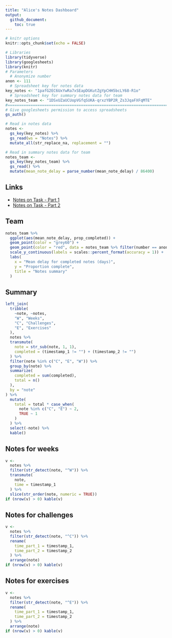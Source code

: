 ```yaml
---
title: "Alice's Notes Dashboard"
output: 
  github_document:
    toc: true
---
```


```r
# knitr options
knitr::opts_chunk$set(echo = FALSE)
```

```r
# Libraries
library(tidyverse)
library(googlesheets)
library(knitr)
# Parameters
  # Anonymize number
anon <- 111
  # Spreadsheet key for notes data
key_notes <- "1pafG2EC6UxYwRa7xSEapDGKutZgYpCHH5bcLY68-R1o"
  # Spreadsheet key for summary notes data for team
key_notes_team <- "1DSxUZaUCUopVGfqSUKA-qrxzYBP2R_Zs3JqaFXFqMTE"
#===============================================================================
# Give googlesheets permission to access spreadsheets
gs_auth()

# Read in notes data
notes <- 
  gs_key(key_notes) %>%
  gs_read(ws = "Notes") %>% 
  mutate_all(str_replace_na, replacement = "")

# Read in summary notes data for team
notes_team <- 
  gs_key(key_notes_team) %>%
  gs_read() %>% 
  mutate(mean_note_delay = parse_number(mean_note_delay) / 86400)
```

## Links

* [Notes on Task - Part 1](https://forms.gle/7mQiBwWpf6BWUUhS6)
* [Notes on Task - Part 2](https://forms.gle/2hDCDfyzmddySggs7)

## Team

```r
notes_team %>% 
  ggplot(aes(mean_note_delay, prop_completed)) + 
  geom_point(color = "grey60") +
  geom_point(color = "red", data = notes_team %>% filter(number == anon)) +
  scale_y_continuous(labels = scales::percent_format(accuracy = 1)) +
  labs(
    x = "Mean delay for completed notes (days)",
    y = "Proportion complete",
    title = "Notes summary"
  )
```


## Summary

```r
left_join(
  tribble(
    ~note, ~notes,
    "W", "Weeks",
    "C", "Challenges",
    "E", "Exercises"
  ),
  notes %>%
  transmute(
    note = str_sub(note, 1, 1),
    completed = (timestamp_1 != "") + (timestamp_2 != "")
  ) %>% 
  filter(note %in% c("C", "E", "W")) %>%
  group_by(note) %>%
  summarize(
    completed = sum(completed),
    total = n()
  ),
  by = "note"
) %>% 
  mutate(
    total = total * case_when(
      note %in% c("C", "E") ~ 2,
      TRUE ~ 1
    )
  ) %>% 
  select(-note) %>% 
  kable()
```

## Notes for weeks

```r
v <- 
  notes %>%
  filter(str_detect(note, "^W")) %>% 
  transmute(
    note,
    time = timestamp_1
  ) %>% 
  slice(str_order(note, numeric = TRUE))
if (nrow(v) > 0) kable(v)
```

## Notes for challenges

```r
v <- 
  notes %>%
  filter(str_detect(note, "^C")) %>% 
  rename(
    time_part_1 = timestamp_1,
    time_part_2 = timestamp_2
  ) %>% 
  arrange(note)
if (nrow(v) > 0) kable(v)
```

## Notes for exercises

```r
v <- 
  notes %>%
  filter(str_detect(note, "^E")) %>% 
  rename(
    time_part_1 = timestamp_1,
    time_part_2 = timestamp_2
  ) %>% 
  arrange(note)
if (nrow(v) > 0) kable(v)
```
